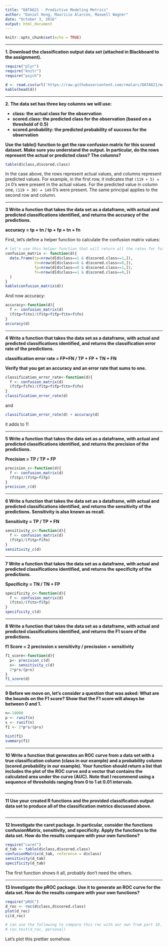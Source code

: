 ```yaml
---
title: "DATA621 - Predictive Modeling Metrics"
author: "Daniel Hong, Mauricio Alarcon, Maxwell Wagner"
date: "October 3, 2016"
output: html_document
---
```


```r
knitr::opts_chunk$set(echo = TRUE)
```

* * *

**1. Download the classification output data set (attached in Blackboard to the assignment).**

```r
require("plyr")
require("knitr")
require("psych")

d <- read.csv(url('https://raw.githubusercontent.com/rmalarc/DATA621/master/hw02/classification-output-data.csv'))
kable(head(d))
```

* * * 

**2. The data set has three key columns we will use:**

* **class: the actual class for the observation**
* **scored.class: the predicted class for the observation (based on a threshold of 0.5)**
* **scored.probability: the predicted probability of success for the observation**

**Use the table() function to get the raw confusion matrix for this scored dataset. Make sure you understand the output. In particular, do the rows represent the actual or predicted class? The columns?**

```r
table(d$class,d$scored.class)
```

In the case above, the rows represent actual values, and columns represent predicted values. For example, in the first row, it indicates that `(119 + 5) = 24` 0's were present in the actual values. For the predicted value in column one, `(119 + 30) = 149` 0's were present. The same principal applies to the second row and column.

* * * 

**3 Write a function that takes the data set as a dataframe, with actual and predicted classifications identified, and returns the accuracy of the predictions.**

**accuracy = tp + tn / tp + fp + tn + fn**

First, let's define a helper function to calculate the confusion matrix values:

```r
# let's use this helper function that will return all the rates for future calculations
confusion_matrix <- function(d){
  data.frame(tp=nrow(d[d$class==1 & d$scored.class==1,]),
             tn=nrow(d[d$class==0 & d$scored.class==0,]),
             fp=nrow(d[d$class==0 & d$scored.class==1,]),
             fn=nrow(d[d$class==1 & d$scored.class==0,])
  )
}
kable(confusion_matrix(d))
```

And now accuracy:

```r
accuracy<-function(d){
  f <- confusion_matrix(d)
  (f$tp+f$tn)/(f$tp+f$fp+f$tn+f$fn)
}
accuracy(d)
```

* * * 

**4 Write a function that takes the data set as a dataframe, with actual and predicted classifications identified, and returns the classification error rate of the predictions.**

**classification error rate = FP+FN / TP + FP + TN + FN**

**Verify that you get an accuracy and an error rate that sums to one.**


```r
classification_error_rate<-function(d){
  f <- confusion_matrix(d)
  (f$fp+f$fn)/(f$tp+f$fp+f$tn+f$fn)
}
classification_error_rate(d)
```

and 

```r
classification_error_rate(d) + accuracy(d)
```

it adds to 1!

* * * 

**5 Write a function that takes the data set as a dataframe, with actual and predicted classifications identified, and returns the precision of the predictions.**

**Precision = TP / TP + FP**

```r
precision_c<-function(d){
  f <- confusion_matrix(d)
  (f$tp)/(f$tp+f$fp)
}
precision_c(d)
```


* * * 

**6 Write a function that takes the data set as a dataframe, with actual and predicted classifications identified, and returns the sensitivity of the predictions. Sensitivity is also known as recall.**

**Sensitivity = TP / TP + FN**

```r
sensitivity_c<-function(d){
  f <- confusion_matrix(d)
  (f$tp)/(f$tp+f$fn)
}
sensitivity_c(d)
```


* * * 

**7 Write a function that takes the data set as a dataframe, with actual and predicted classifications identified, and returns the specificity of the predictions.**

**Specificity = TN / TN + FP**

```r
specificity_c<-function(d){
  f <- confusion_matrix(d)
  (f$tn)/(f$tn+f$fp)
}
specificity_c(d)
```


* * * 

**8 Write a function that takes the data set as a dataframe, with actual and predicted classifications identified, and returns the F1 score of the predictions.**

**f1 Score = 2 precission x sensitivity / precission + sensitivity**

```r
f1_score<-function(d){
  p<- precision_c(d)
  s<- sensitivity_c(d)
  2*p*s/(p+s)
}
f1_score(d)
```


* * * 

**9 Before we move on, let's consider a question that was asked: What are the bounds on the F1 score? Show that the F1 score will always be between 0 and 1.**

```r
n<-10000
p <- runif(n)
s <- runif(n)
f1 <- 2*p*s/(p+s)

hist(f1)
summary(f1)
```


* * * 

**10 Write a function that generates an ROC curve from a data set with a true classification column (class in our example) and a probability column (scored.probability in our example). Your function should return a list that includes the plot of the ROC curve and a vector that contains the calculated area under the curve (AUC). Note that I recommend using a sequence of thresholds ranging from 0 to 1 at 0.01 intervals.**

```r

```

* * * 

**11 Use your created R functions and the provided classification output data set to produce all of the classification metrics discussed above.**

```r

```

* * * 

**12 Investigate the caret package. In particular, consider the functions confusionMatrix, sensitivity, and specificity. Apply the functions to the data set. How do the results compare with your own functions?**

```r
require("caret")
d_tab <- table(d$class,d$scored.class)
confusionMatrix(d_tab, reference = d$class)
sensitivity(d_tab)
specificity(d_tab)
```

The first function shows it all, probably don't need the others.

* * * 

**13 Investigate the pROC package. Use it to generate an ROC curve for the data set. How do the results compare with your own functions?**

```r
require("pROC")
d_roc <- roc(d$class,d$scored.class)
plot(d_roc)
ci(d_roc)

# can use the following to compare this roc with our own from part 10.
# roc.test(d_roc, personal)
```

Let's plot this prettier somehow.